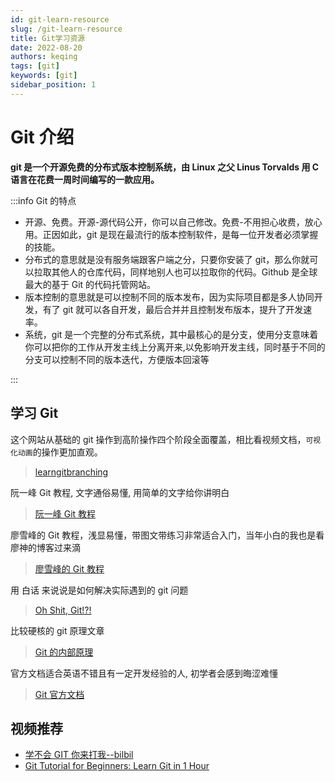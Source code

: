 ```yaml
---
id: git-learn-resource
slug: /git-learn-resource
title: Git学习资源
date: 2022-08-20
authors: keqing
tags: [git]
keywords: [git]
sidebar_position: 1
---
```


# Git 介绍

**git 是一个开源免费的分布式版本控制系统，由 Linux 之父 Linus Torvalds 用 C 语言在花费一周时间编写的一款应用。**

:::info Git 的特点

- 开源、免费。开源-源代码公开，你可以自己修改。免费-不用担心收费，放心用。正因如此，git 是现在最流行的版本控制软件，是每一位开发者必须掌握的技能。
- 分布式的意思就是没有服务端跟客户端之分，只要你安装了 git，那么你就可以拉取其他人的仓库代码，同样地别人也可以拉取你的代码。Github 是全球最大的基于 Git 的代码托管网站。
- 版本控制的意思就是可以控制不同的版本发布，因为实际项目都是多人协同开发，有了 git 就可以各自开发，最后合并并且控制发布版本，提升了开发速率。
- 系统，git 是一个完整的分布式系统，其中最核心的是分支，使用分支意味着你可以把你的工作从开发主线上分离开来,以免影响开发主线，同时基于不同的分支可以控制不同的版本迭代，方便版本回滚等

:::

## 学习 Git

这个网站从基础的 git 操作到高阶操作四个阶段全面覆盖，相比看视频文档，`可视化动画`的操作更加直观。

> [learngitbranching](https://learngitbranching.js.org/?locale=zh_CN)

阮一峰 Git 教程, 文字通俗易懂, 用简单的文字给你讲明白

> [阮一峰 Git 教程](https://www.bookstack.cn/read/git-tutorial/docs-basic.md)

廖雪峰的 Git 教程，浅显易懂，带图文带练习非常适合入门，当年小白的我也是看廖神的博客过来滴

> [廖雪峰的 Git 教程](https://www.liaoxuefeng.com/wiki/896043488029600)

用 白话 来说说是如何解决实际遇到的 git 问题

> [Oh Shit, Git!?!](https://ohshitgit.com/zh#magic-time-machine)

比较硬核的 git 原理文章

> [Git 的内部原理](https://0x100.club/git/git-internals.html)

官方文档适合英语不错且有一定开发经验的人, 初学者会感到晦涩难懂

> [Git 官方文档](https://git-scm.com/)

## 视频推荐

- [学不会 GIT 你来打我--bilbil](https://www.bilibili.com/video/BV1WW4y1b78T/?spm_id_from=333.337.search-card.all.click&vd_source=e9c5e2aa24951421eff7112778ab4b57)
- [Git Tutorial for Beginners: Learn Git in 1 Hour](https://www.youtube.com/watch?v=8JJ101D3knE)
